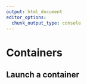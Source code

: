 ```yaml
---
output: html_document
editor_options: 
  chunk_output_type: console
---
```

# Containers  {#containers}

<!-- introduction to containers -->

## Launch a container
